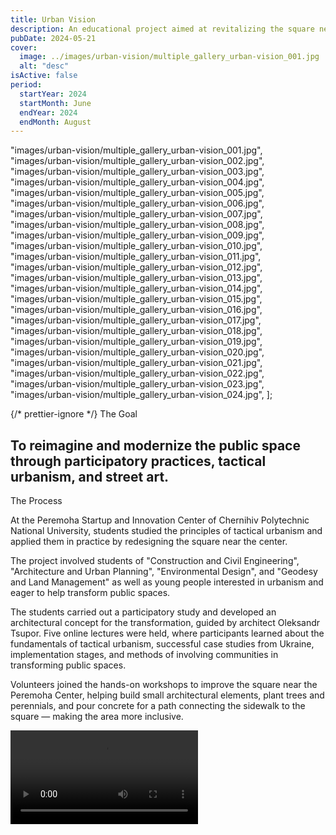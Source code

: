 ```yaml
---
title: Urban Vision
description: An educational project aimed at revitalizing the square near the Peremoha Center using participatory tools and principles of tactical urbanism.
pubDate: 2024-05-21
cover:
  image: ../images/urban-vision/multiple_gallery_urban-vision_001.jpg
  alt: "desc"
isActive: false
period:
  startYear: 2024
  startMonth: June
  endYear: 2024
  endMonth: August
---
```


  "images/urban-vision/multiple_gallery_urban-vision_001.jpg",
  "images/urban-vision/multiple_gallery_urban-vision_002.jpg",
  "images/urban-vision/multiple_gallery_urban-vision_003.jpg",
  "images/urban-vision/multiple_gallery_urban-vision_004.jpg",
  "images/urban-vision/multiple_gallery_urban-vision_005.jpg",
  "images/urban-vision/multiple_gallery_urban-vision_006.jpg",
  "images/urban-vision/multiple_gallery_urban-vision_007.jpg",
  "images/urban-vision/multiple_gallery_urban-vision_008.jpg",
  "images/urban-vision/multiple_gallery_urban-vision_009.jpg",
  "images/urban-vision/multiple_gallery_urban-vision_010.jpg",
  "images/urban-vision/multiple_gallery_urban-vision_011.jpg",
  "images/urban-vision/multiple_gallery_urban-vision_012.jpg",
  "images/urban-vision/multiple_gallery_urban-vision_013.jpg",
  "images/urban-vision/multiple_gallery_urban-vision_014.jpg",
  "images/urban-vision/multiple_gallery_urban-vision_015.jpg",
  "images/urban-vision/multiple_gallery_urban-vision_016.jpg",
  "images/urban-vision/multiple_gallery_urban-vision_017.jpg",
  "images/urban-vision/multiple_gallery_urban-vision_018.jpg",
  "images/urban-vision/multiple_gallery_urban-vision_019.jpg",
  "images/urban-vision/multiple_gallery_urban-vision_020.jpg",
  "images/urban-vision/multiple_gallery_urban-vision_021.jpg",
  "images/urban-vision/multiple_gallery_urban-vision_022.jpg",
  "images/urban-vision/multiple_gallery_urban-vision_023.jpg",
  "images/urban-vision/multiple_gallery_urban-vision_024.jpg",
];

{/* prettier-ignore */}
<TextContent>
  <Badge>The Goal</Badge>
  ## To reimagine and modernize the public space through participatory practices, tactical urbanism, and street art.
</TextContent>

<TextContent>
  <Badge>The Process</Badge>

At the Peremoha Startup and Innovation Center of Chernihiv Polytechnic National University, students studied the principles of tactical urbanism and applied them in practice by redesigning the square near the center.

The project involved students of "Construction and Civil Engineering", "Architecture and Urban Planning", "Environmental Design", and "Geodesy and Land Management" as well as young people interested in urbanism and eager to help transform public spaces.

The students carried out a participatory study and developed an architectural concept for the transformation, guided by architect Oleksandr Tsupor. Five online lectures were held, where participants learned about the fundamentals of tactical urbanism, successful case studies from Ukraine, implementation stages, and methods of involving communities in transforming public spaces.

Volunteers joined the hands-on workshops to improve the square near the Peremoha Center, helping build small architectural elements, plant trees and perennials, and pour concrete for a path connecting the sidewalk to the square — making the area more inclusive.

</TextContent>

<Video src="https://www.youtube.com/embed/YfYD_TWT4a4?si=rwI_RfNGNjFGgdTv" />

{/* prettier-ignore */}
  <TextContent>
    <Badge>The Results</Badge>

    <ResultList>
      - The "Urban School" was organized, engaging 10 students.
      - Five online lectures on tactical urbanism were held.
      - A participatory study of the square near the Peremoha Center was conducted.
      - An architectural concept was developed, including a plan for future changes and design blueprints.
      - Five thematic DIY workshops on small architectural construction and landscaping were held with the participation of 118 volunteers.
    </ResultList>

  </TextContent>

  <Blockquote>
<span>“</span>This is a bold statement to the city and community — something meaningful is happening here. I believe that Peremoha will become one of the most promising and vibrant places in the future.<span>”</span>

    <BlockquoteFooter>
        Oleksandr Tsupor

        Architect
    </BlockquoteFooter>

</Blockquote>

<Logos>
  <Icon name="partners-prague-cs-centre" />
  <Icon name="partners-politehnika-original" />
  <Icon name="partners-rozkvit" />
  <Icon name="partners-tolocar-original" />
  <Icon name="partners-bur" />
</Logos>

<MultiSlideGallery imagePaths={urbanVisionImages} isFullscreen />

